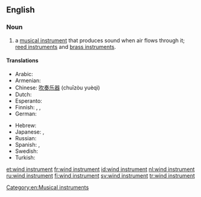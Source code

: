 ==English==

===Noun===
{{en-noun|sg=[[wind]] [[instrument]]}}

# {{music}} a [[musical instrument]] that produces sound when air flows through it; [[reed instrument]]s and [[brass instrument]]s.

====Translations====
{{trans-top|type of musical instrument}}
* Arabic: {{t-|ar|آلة الفم|f|tr=’ālati l-fam}}
* Armenian: {{t-|hy|փողային նվագարան|tr=p'oġayin nvagaran}}
* Chinese: [[吹奏乐器]] (chuīzòu yuèqì)
* Dutch: {{t+|nl|blaasinstrument|n}}
* Esperanto: {{t|eo|blovinstrumento}}
* Finnish: {{t+|fi|puhallin}}, {{t+|fi|puhallinsoitin}}, {{t+|fi|puhallussoitin}}
* German: {{t+|de|Blasinstrument|n}}
{{trans-mid}}
* Hebrew: {{t-|he|כלי נשיפה|tr=kli neshifa}}
* Japanese: {{t+|ja|管楽器}}, {{t-|ja|かんがっき|tr=kangakki}}
* Russian: {{t|ru|духовой инструмент|m|tr=duχovój instrum'ént}}
* Spanish: {{t|es|instrumento de viento|m}},  {{t|es|aerófono|m}}
* Swedish: {{t+|sv|blåsinstrument}}
* Turkish: {{t|tr|üflemeli çalgı}}
{{trans-bottom}}

[[Category:en:Musical instruments]]

[[et:wind instrument]]
[[fr:wind instrument]]
[[id:wind instrument]]
[[nl:wind instrument]]
[[ru:wind instrument]]
[[fi:wind instrument]]
[[sv:wind instrument]]
[[tr:wind instrument]]